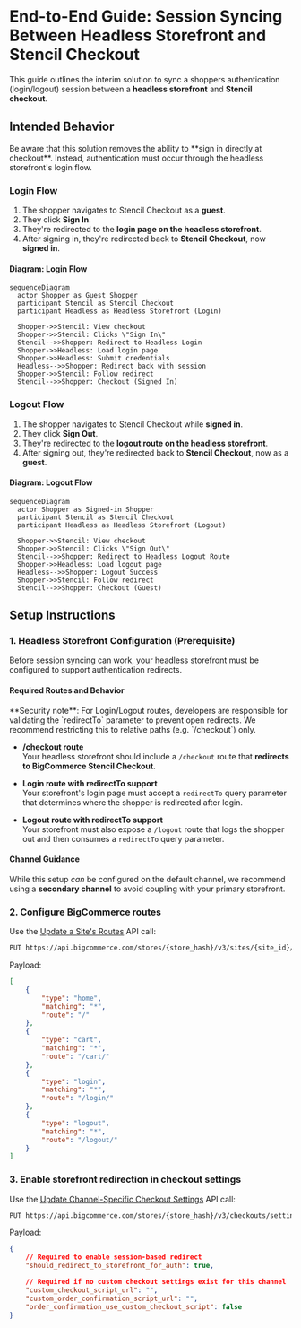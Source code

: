 # End-to-End Guide: Session Syncing Between Headless Storefront and Stencil Checkout

This guide outlines the interim solution to sync a shoppers authentication (login/logout) session between a **headless storefront** and **Stencil checkout**.

## Intended Behavior

<Callout type='info'>
	Be aware that this solution removes the ability to **sign in directly at
	checkout**. Instead, authentication must occur through the headless
	storefront's login flow.
</Callout>

### Login Flow

1. The shopper navigates to Stencil Checkout as a **guest**.
2. They click **Sign In**.
3. They're redirected to the **login page on the headless storefront**.
4. After signing in, they're redirected back to **Stencil Checkout**, now **signed in**.

#### Diagram: Login Flow

```mermaid
sequenceDiagram
  actor Shopper as Guest Shopper
  participant Stencil as Stencil Checkout
  participant Headless as Headless Storefront (Login)

  Shopper->>Stencil: View checkout
  Shopper->>Stencil: Clicks \"Sign In\"
  Stencil-->>Shopper: Redirect to Headless Login
  Shopper->>Headless: Load login page
  Shopper->>Headless: Submit credentials
  Headless-->>Shopper: Redirect back with session
  Shopper->>Stencil: Follow redirect
  Stencil-->>Shopper: Checkout (Signed In)
```

### Logout Flow

1. The shopper navigates to Stencil Checkout while **signed in**.
2. They click **Sign Out**.
3. They're redirected to the **logout route on the headless storefront**.
4. After signing out, they're redirected back to **Stencil Checkout**, now as a **guest**.

#### Diagram: Logout Flow

```mermaid
sequenceDiagram
  actor Shopper as Signed-in Shopper
  participant Stencil as Stencil Checkout
  participant Headless as Headless Storefront (Logout)

  Shopper->>Stencil: View checkout
  Shopper->>Stencil: Clicks \"Sign Out\"
  Stencil-->>Shopper: Redirect to Headless Logout Route
  Shopper->>Headless: Load logout page
  Headless-->>Shopper: Logout Success
  Shopper->>Stencil: Follow redirect
  Stencil-->>Shopper: Checkout (Guest)
```

## Setup Instructions

### 1. Headless Storefront Configuration (Prerequisite)

Before session syncing can work, your headless storefront must be configured to support authentication redirects.

#### Required Routes and Behavior

<Callout type='warning'>
	**Security note**: For Login/Logout routes, developers are responsible for
	validating the `redirectTo` parameter to prevent open redirects. We recommend
	restricting this to relative paths (e.g. `/checkout`) only.
</Callout>

- **/checkout route**  
  Your headless storefront should include a `/checkout` route that **redirects to BigCommerce Stencil Checkout**.

- **Login route with redirectTo support**  
  Your storefront's login page must accept a `redirectTo` query parameter that determines where the shopper is redirected after login.

- **Logout route with redirectTo support**  
  Your storefront must also expose a `/logout` route that logs the shopper out and then consumes a `redirectTo` query parameter.

#### Channel Guidance

While this setup _can_ be configured on the default channel, we recommend using a **secondary channel** to avoid coupling with your primary storefront.

### 2. **Configure BigCommerce routes**

Use the [Update a Site's Routes](https://developer.bigcommerce.com/docs/rest-management/sites/site-routes#update-a-sites-routes) API call:

```bash
PUT https://api.bigcommerce.com/stores/{store_hash}/v3/sites/{site_id}/routes
```

Payload:
```json
[
	{
		"type": "home",
		"matching": "*",
		"route": "/"
	},
	{
		"type": "cart",
		"matching": "*",
		"route": "/cart/"
	},
	{
		"type": "login",
		"matching": "*",
		"route": "/login/"
	},
	{
		"type": "logout",
		"matching": "*",
		"route": "/logout/"
	}
]
```

### 3. **Enable storefront redirection in checkout settings**

Use the [Update Channel-Specific Checkout Settings](https://developer.bigcommerce.com/docs/rest-management/checkouts/checkout-settings#update-channel-specific-checkout-settings) API call:

```bash
PUT https://api.bigcommerce.com/stores/{store_hash}/v3/checkouts/settings/channels/{channel_id}
```

Payload:

```json
{
	// Required to enable session-based redirect
	"should_redirect_to_storefront_for_auth": true,

	// Required if no custom checkout settings exist for this channel
	"custom_checkout_script_url": "",
	"custom_order_confirmation_script_url": "",
	"order_confirmation_use_custom_checkout_script": false
}
```
